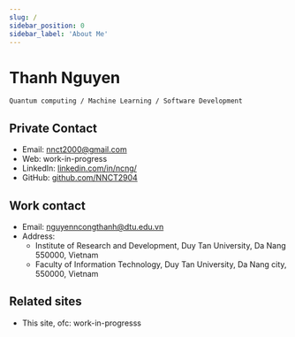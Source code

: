 ```yaml
---
slug: /
sidebar_position: 0
sidebar_label: 'About Me'
---
```


# Thanh Nguyen

`Quantum computing / Machine Learning / Software Development`

## Private Contact
- Email: nnct2000@gmail.com
- Web: work-in-progress
- LinkedIn: [linkedin.com/in/ncng/](https://www.linkedin.com/in/ncng/)
- GitHub:  [github.com/NNCT2904](https://github.com/NNCT2904)

## Work contact
- Email: nguyenncongthanh@dtu.edu.vn
- Address: 
  - Institute of Research and Development, Duy Tan University, Da Nang 550000, Vietnam
  - Faculty of Information Technology, Duy Tan University, Da Nang city, 550000, Vietnam

## Related sites
- This site, ofc: work-in-progresss